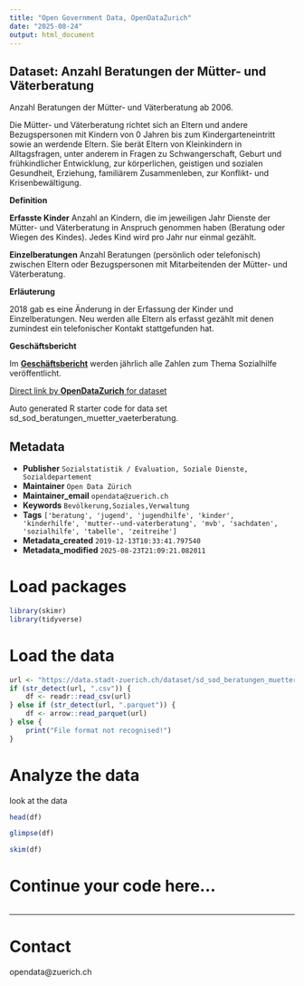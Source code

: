 ```yaml
---
title: "Open Government Data, OpenDataZurich"
date: "2025-08-24"
output: html_document
---
```


## Dataset: Anzahl Beratungen der Mütter- und Väterberatung

Anzahl Beratungen der Mütter- und Väterberatung ab 2006.

Die Mütter- und Väterberatung richtet sich an Eltern und andere Bezugspersonen mit Kindern von 0 Jahren bis zum Kindergarteneintritt sowie an werdende Eltern. Sie berät Eltern von Kleinkindern in Alltagsfragen, unter anderem in Fragen zu Schwangerschaft, Geburt und frühkindlicher Entwicklung, zur körperlichen, geistigen und sozialen Gesundheit, Erziehung, familiärem Zusammenleben, zur Konflikt- und Krisenbewältigung.


**Definition**


**Erfasste Kinder**
Anzahl an Kindern, die im jeweiligen Jahr Dienste der Mütter- und Väterberatung in Anspruch genommen haben (Beratung oder Wiegen des Kindes). Jedes Kind wird pro Jahr nur einmal gezählt.

**Einzelberatungen**
Anzahl Beratungen (persönlich oder telefonisch) zwischen Eltern oder Bezugspersonen mit Mitarbeitenden der Mütter- und Väterberatung.


[]()

**Erläuterung**


2018 gab es eine Änderung in der Erfassung der Kinder und Einzelberatungen. Neu werden alle Eltern als erfasst gezählt mit denen zumindest ein telefonischer Kontakt stattgefunden hat.


[]()

**Geschäftsbericht**


Im [**Geschäftsbericht**](https://www.stadt-zuerich.ch/geschaeftsbericht) werden jährlich alle Zahlen zum Thema Sozialhilfe veröffentlicht.


[]()



[Direct link by **OpenDataZurich** for dataset](https://data.stadt-zuerich.ch/dataset/sd_sod_beratungen_muetter_vaeterberatung)

Auto generated R starter code for data set sd_sod_beratungen_muetter_vaeterberatung.

## Metadata

- **Publisher** `Sozialstatistik / Evaluation, Soziale Dienste, Sozialdepartement`
- **Maintainer** `Open Data Zürich`
- **Maintainer_email** `opendata@zuerich.ch`
- **Keywords** `Bevölk­erung,Soziales,Ver­walt­ung`
- **Tags** `['beratung', 'jugend', 'jugendhilfe', 'kinder', 'kinderhilfe', 'mutter--und-vaterberatung', 'mvb', 'sachdaten', 'sozialhilfe', 'tabelle', 'zeitreihe']`
- **Metadata_created** `2019-12-13T10:33:41.797540`
- **Metadata_modified** `2025-08-23T21:09:21.082011`


# Load packages

```r
library(skimr)
library(tidyverse)
```

# Load the data

```r
url <- "https://data.stadt-zuerich.ch/dataset/sd_sod_beratungen_muetter_vaeterberatung/download/sd_sod_beratungen_muetter_vaeterberatung.csv"
if (str_detect(url, ".csv")) {
    df <- readr::read_csv(url)
} else if (str_detect(url, ".parquet")) {
    df <- arrow::read_parquet(url)
} else {
    print("File format not recognised!")
}
```

# Analyze the data

look at the data
```r
head(df)
```

```r
glimpse(df)
```

```r
skim(df)
```

# Continue your code here...

```r

```

------------------------------------------------------------------------

# Contact

opendata@zuerich.ch
